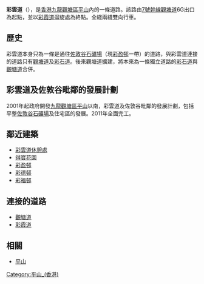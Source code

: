 {{unreferenced|time=2009-12-22}}

{{Infobox Hong Kong Road
| 中文街道名稱    =  彩雲道
| 英文街道名稱    =  Choi Wan Road
| 圖片    =  File:HK_CHOI_WAN_RD.JPG
| 圖片說明    = 彩雲道一景
| 路段總長度    =  0.13
| 行車線數量    =  雙線雙程
| 所在地區    =  [[平山_(香港)|平山]]
| 起點    =  [[觀塘道|觀塘道]]6G出口
| 終點    =  [[彩霞道|彩霞道]]迴旋處
| 通車日期    =  約1960年
| 道路命名日期    =  1967年4月8日
| 命名文件= 一九六七年四月八日第819號[[香港政府憲報|憲報]]
}}

'''彩雲道'''（{{lang-en|'''Choi Wan Road'''}}），是[[香港|香港]][[九龍|九龍]][[觀塘區|觀塘區]][[平山_(香港)|平山]]內的一條道路。該路由[[7號幹線|7號幹線]][[觀塘道|觀塘道]]6G出口為起點，並以[[彩霞道|彩霞道]]迴旋處為終點。全綫兩綫雙向行車。

==歷史==
彩雲道本身只為一條是通往[[佐敦谷石礦場|佐敦谷石礦場]]（現[[彩盈邨|彩盈邨]]一帶）的道路，與彩雲道連接的道路只有[[觀塘道|觀塘道]]及[[彩石道|彩石道]]。後來觀塘道擴建，將本來為一條獨立道路的[[彩石道|彩石道]]與[[觀塘道|觀塘道]]合併。

==彩雲道及佐敦谷毗鄰的發展計劃==
{{seealso|佐敦谷}}
2001年起政府開發[[九龍|九龍]][[觀塘區|觀塘區]][[平山_(香港)|平山]]以南，彩雲道及佐敦谷毗鄰的發展計劃，包括平整[[平山_(香港)|佐敦谷石礦場]]及住宅區的發展。2011年全面完工。
{{wide image|CHOI WING RD HDVIEW.jpg|800px|從[[平山_(香港)|平山]]可見彩雲道及佐敦谷毗鄰發展計劃各個發展區域。圖中也可看見當時仍然興建中的[[彩榮路|彩榮路]]、[[彩福邨|彩福邨]]及[[彩德邨|彩德邨]]（攝於2008年9月）}}

==鄰近建築==
*[[彩雲道休憩處|彩雲道休憩處]]
*[[得寶花園|得寶花園]]
*[[彩盈邨|彩盈邨]]
*[[彩德邨|彩德邨]]
*[[彩福邨|彩福邨]]

==連接的道路==
*[[觀塘道|觀塘道]]
*[[彩霞道|彩霞道]]

==相關==
*[[平山_(香港)|平山]]

{{commonscat|Roads_in_Ping_Shan|彩雲道}}
{{HK-trans-stub}}
[[Category:平山_(香港)|Category:平山_(香港)]]